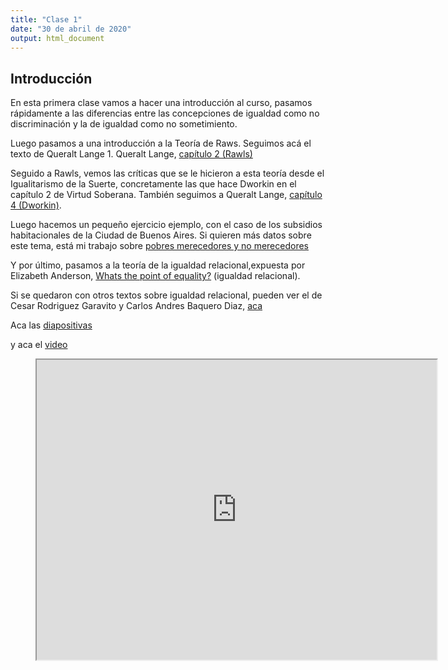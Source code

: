 ```yaml
---
title: "Clase 1"
date: "30 de abril de 2020"
output: html_document
---
```

## Introducción

En esta primera clase vamos a hacer una introducción al curso, pasamos rápidamente a las diferencias entre las concepciones de igualdad como no discriminación y la de igualdad como no sometimiento.

Luego pasamos a una introducción a la Teoría de Raws. Seguimos acá  el texto de Queralt Lange
1. Queralt Lange, [capítulo 2 (Rawls)](https://drive.google.com/open?id=0B50ljTnhr79kUVRhc2E2TFphWnc)

Seguido a Rawls, vemos las críticas que se le hicieron a esta teoría desde el Igualitarismo de la Suerte, concretamente las que hace Dworkin en el capítulo 2 de Virtud Soberana. También seguimos a Queralt Lange, [capítulo 4 (Dworkin)](https://drive.google.com/open?id=0B50ljTnhr79kdEZybzdoMlR5aVU).

Luego hacemos un pequeño ejercicio ejemplo, con el caso de los subsidios habitacionales de la Ciudad de Buenos Aires. Si quieren más datos sobre este tema, está mi trabajo sobre [pobres merecedores y no merecedores](https://www.palermo.edu/derecho/revista_juridica/pub-15/Revista_Juridica_Ano15-N1_02.pdf)

Y por último, pasamos a la teoría de la igualdad relacional,expuesta por Elizabeth Anderson, [Whats the point of equality?](https://drive.google.com/open?id=0B50ljTnhr79kRkd5MWQwMVNRUmM) (igualdad relacional).

Si se quedaron con otros textos sobre igualdad relacional, pueden ver el de Cesar Rodriguez Garavito y Carlos Andres Baquero Diaz, [aca](https://www.dejusticia.org/wp-content/uploads/2017/04/fi_name_recurso_745.pdf)

Aca las [diapositivas](https://focused-clarke-aca23e.netlify.app/)

y aca el [video](https://drive.google.com/open?id=1t4q9uCV8yYe4kBgw1QMZBPIBY6o8ZqLb)

<!-- blank line -->
<figure class="video_container">
  <iframe src="https://drive.google.com/file/d/1t4q9uCV8yYe4kBgw1QMZBPIBY6o8ZqLb/preview" width="640" height="480"> </iframe>
</figure>
<!-- blank line -->


